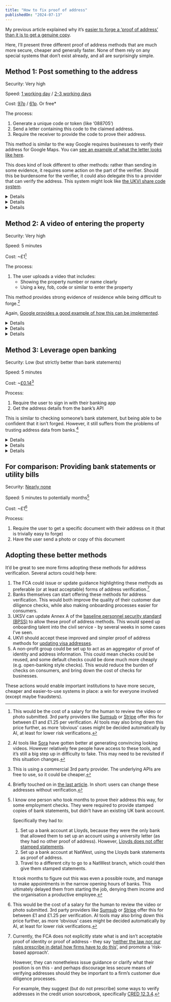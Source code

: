 ```yaml
---
title: "How to fix proof of address"
publishedOn: "2024-07-13"
---
```



My previous article explained why it’s [easier to forge a ‘proof of address’ than it is to get a genuine copy](../poa-nonsense/).

Here, I’ll present three different proof of address methods that are much more secure, cheaper and generally faster. None of them rely on any special systems that don’t exist already, and all are surprisingly simple.

## Method 1: Post something to the address

Security: Very high

Speed: [1 working day](https://www.royalmail.com/sending/uk/1st-class) / [2-3 working days](https://www.royalmail.com/sending/uk/2nd-class)

Cost: [97p](https://www.notifications.service.gov.uk/pricing/letters) / [61p](https://www.notifications.service.gov.uk/pricing/letters). Or free\*

The process:
1. Generate a unique code or token (like ‘088705’)
2. Send a letter containing this code to the claimed address.
3. Require the receiver to provide the code to prove their address.

This method is similar to the way Google requires businesses to verify their address for Google Maps. You can [see an example of what the letter looks like here](https://localsearchforum.com/threads/gmb-verification-postcard-update-what-does-2021-postcard-look-like.57677/).

This does kind of look different to other methods: rather than sending in some evidence, it requires some action on the part of the verifier. Should this be burdensome for the verifier, it could also delegate this to a provider that can verify the address. This system might look like [the UKVI share code system](https://www.gov.uk/view-prove-immigration-status).

<Details title="*What’s the free version?">
Many services where you need to perform address verification also need to send you something already. For example, opening a bank account involves them sending you a debit card.

These two functions can be combined into a single letter or process. For example, activating your debit card could be considered proof of address given it was posted to you.

I believe, but I’m not certain, this is effectively what [DVLA does when you update your driving licence address with them](https://www.gov.uk/change-address-driving-licence), i.e. you’ll only get the updated licence if you can access the post at the new address.
</Details>

<Details title="What vulnerabilities exist here?">
The main concern most people have is false positives, where a fraudster is able to verify a false proof of address:

| | Accepted | Rejected |
|---|---|---|
| Genuine | ✅ True positive<br/>A genuine proof of address is accepted. | 😒 False negative<br/>A genuine proof of address isn’t accepted. Annoying, but manageable if there are other usable methods. |
| Fake | 🚨 False positive<br/>A fake is accepted. This is usually more serious, as presumably the proof of address verification aims to protect some service, and this means that protection is breached. | ✅ True negative<br/>A fake is rejected. |

I will focus less on false negatives given their lower impact (at least per decision). Although we do want to minimise these too - it’s good for:
* businesses: less friction during onboarding = more customers
* consumers: less frustration and better access to services

Providing more methods for verification, like the ones listed in this article:
* may slightly increase the false positives (given there is slightly more surface area for fraudsters to attack)
* will reduce the number of false negatives (given more simple methods make it easier for genuine customers to verify address)

Replacing existing verification methods will:
* significantly reduce false positives (given these methods are much more secure)
* likely reduce false negatives (given more simple methods make it easier for genuine customers to verify address)

Fraudsters aiming for a false positive outcome could:
* bribe or infiltrate the letter printers or postal service, to access verification letters
* physically steal letters from unprotected letterboxes
* set up false [redirection services](https://www.royalmail.com/personal/receiving-mail/redirection) to get access to others’ post

These are all real weaknesses of this method. However, all these actions are:
* far more difficult than opening up a PDF editor, which is the current benchmark to beat
* also break current proof of address methods, because stealing or redirecting a posted utility bill or bank statement is equivalently difficult

Temporary access to a property like renting an Airbnb is another vulnerability. Like other vulnerabilities, this still requires much more effort than current methods to create a fake proof of address. This could also be mitigated by requiring periodic random re-verification that would make this much harder (but only where doing so really is proportionate to the risk).
</Details>

<Details title="When might this be unsuitable?">
This should not be the only method available for proof of address.

Some people may need reasonable accommodations for disabilities. For example, they may require letters in large print, braille or with audio attachments.

Additionally, some situations can make receiving post difficult. For example, victims of domestic abuse may want to open a bank account discreetly (so they can gain some independence to leave their abusive partner). Post may be screened by an abusive partner, preventing someone from doing so if this was the only method available.
</Details>

## Method 2: A video of entering the property

Security: Very high

Speed: 5 minutes

Cost: ~£1[^1]

The process:
1. The user uploads a video that includes:
    * Showing the property number or name clearly
    * Using a key, fob, code or similar to enter the property

This method provides strong evidence of residence while being difficult to forge.[^2]

Again, [Google provides a good example of how this can be implemented](https://support.google.com/business/answer/14271705).

<Details title="What vulnerabilities exist here?">
Again, the main concern here is people being able to verify a false proof of address. Denying someone the ability to verify an address is easily mitigated by offering alternative proof of address methods.

Fraudsters trying to verify a false address could:
* bribe verification services, e.g. by uploading a video that promises the reviewer cash for approving it
* get keyed access to addresses, e.g. by stealing keys from estate agents or renting Airbnbs

Again, these actions are far more difficult than opening up a PDF editor, which is the current benchmark to beat. A bribery scheme would likely be difficult given identity verification services (at least in financial services) usually keep records for a long time, and are often subject to random auditing. Getting keyed access to properties massively increases the costs of any illegal scheme, making the return on criminal activity much lower.
</Details>

<Details title="How can this be made more secure?">
A unique code or token (like ‘088705’) can be generated, and be required to be spoken aloud, or shown in the video. A deadline for uploading the video could be set (e.g. 5 minutes) from issuing the code. This would make it hard to reuse videos, tamper with the footage or generate it with AI tools. This technique is already commonly used for digital identity verification.

Geolocation and camera metadata could also be used to further evaluate the authenticity of the video.

Both of these security improvements would need to be balanced against usability and privacy concerns.
</Details>

<Details title="When might this be unsuitable?">
This should not be the only method available for proof of address.

Some people may need reasonable accommodations for disabilities. For example, they may need a carer to perform the necessary verification, or to verify using a different method.

Less tech-literate people, or people living in complex multi-unit buildings (e.g. student halls) may find this method more challenging. They should be provided alternative methods.
</Details>

## Method 3: Leverage open banking

Security: Low (but strictly better than bank statements)

Speed: 5 minutes

Cost: ~[£0.14](https://www.finapi.io/en/prices/)[^3]

Process:
1. Require the user to sign in with their banking app
2. Get the address details from the bank’s API

This is similar to checking someone’s bank statement, but being able to be confident that it isn’t forged. However, it still suffers from the problems of trusting address data from banks.[^4]

<Details title="How does this work?">
Open Banking is where banks and other financial institutions offer APIs so third parties can access banking information. Large UK and EU banks are [forced to provide open banking APIs under the EU’s second Payment Services Directive (PSD2)](https://ec.europa.eu/commission/presscorner/detail/en/qanda_23_3544), with [some prodding from the CMA](https://www.gov.uk/cma-cases/review-of-banking-for-small-and-medium-sized-businesses-smes-in-the-uk).

This is similar to how some websites will allow you to ‘[Sign in with Google](https://support.google.com/accounts/answer/12849458)’ - and once you’ve signed in, they can see things like your name and email. You can also optionally give them access to say your calendar or emails.

The same applies here: you could ‘Sign in with [your bank]’, and then this connection could be used to verify your address. You similarly choose what is shared - for address verification you’d only share your name and address (and not, for example, your transactions).

In the UK, this is overseen by [Open Banking Limited](https://www.openbanking.org.uk/) who developed UK standards for open banking. This in turn is overseen by the UK financial regulators, including the [FCA](https://www.fca.org.uk/publications/calls-input/jroc-invites-feedback-future-entity-uk-open-banking) and [PSR](https://www.psr.org.uk/our-work/joint-regulatory-oversight-committee/).

For the more technically inclined, you can [take a look at the relevant API specification](https://openbankinguk.github.io/read-write-api-site3/v4.0/resources-and-data-models/aisp/Accounts.html#get-accountsaccountid). Specifically, the field you’re looking for is `OBReadAccount6/Data/Account/StatementFrequencyAndFormat/DeliveryAddress`.
</Details>

<Details title="What vulnerabilities exist here?">
The main problem is that addresses that banks hold can’t really be trusted.[^4] Implemented correctly, it does at least confirm a bank really does hold this address for an account the person controls.
</Details>

<Details title="When might this be unsuitable?">
This should not be the only method available for proof of address.

Some users may not have a bank account or have set up online banking. There is also likely overlap here with people who are less tech-literate, who may also struggle here. Approximately [6% of homes in the UK don’t have internet](https://www.ofcom.org.uk/media-use-and-attitudes/online-habits/digital-divide-narrowed-but-around-1.5m-homes-offline), [2% of people don’t have a current account](https://www.fca.org.uk/publication/financial-lives/financial-lives-survey-2022-key-findings.pdf#page=47), and [31% of over 65s feel “uncomfortable” with the idea of banking online](https://www.ageuk.org.uk/globalassets/age-uk/documents/reports-and-publications/reports-and-briefings/money-matters/the-impact-of-the-rise-of-online-banking-on-older-people-may-2023.pdf#page=5).

Finally, some users’ banks may not support open banking. This is incredibly rare - by law all large banks must support it (and [they do](https://www.gov.uk/government/news/millions-of-customers-benefit-as-open-banking-reaches-milestone)), and there’s a long [list of other financial firms that support open banking](https://www.openbanking.org.uk/regulated-providers/).
</Details>

## For comparison: Providing bank statements or utility bills

Security: [Nearly none](../poa-nonsense/)

Speed: 5 minutes to potentially months[^5]

Cost: ~£1[^1]

Process:
1. Require the user to get a specific document with their address on it (that is trivially easy to forge)
2. Have the user send a photo or copy of this document

## Adopting these better methods

It’d be great to see more firms adopting these methods for address verification. Several actors could help here:
1. The FCA could issue or update guidance highlighting these methods as preferable (or at least acceptable) forms of address verification.[^6]
2. Banks themselves can start offering these methods for address verification. This would both improve the quality of their customer due diligence checks, while also making onboarding processes easier for consumers.
3. UKSV can update Annex A of the [baseline personnel security standard (BPSS)](https://www.gov.uk/government/publications/government-baseline-personnel-security-standard) to allow these proof of address methods. This would speed up onboarding talent into the civil service - by several weeks in some cases I’ve seen.
4. UKVI should accept these improved and simpler proof of address methods for [updating visa addresses](https://visa-address-update.service.gov.uk/).
5. A non-profit group could be set up to act as an aggregator of proof of identity and address information. This could mean checks could be reused, and some default checks could be done much more cheaply (e.g. open-banking style checks). This would reduce the burden of checks on consumers, and bring down the cost of checks for businesses.

These actions would enable important institutions to have more secure, cheaper and easier-to-use systems in place: a win for everyone involved (except maybe fraudsters).

[^1]:
    This would be the cost of a salary for the human to review the video or photo submitted. 3rd party providers like [Sumsub](https://sumsub.com/pricing/) or [Stripe](https://stripe.com/gb/identity) offer this for between £1 and £1.25 per verification.
    AI tools may also bring down this price further, as more ‘obvious’ cases might be decided automatically by AI, at least for lower risk verifications.

[^2]:
    AI tools like [Sora](https://openai.com/index/sora/) have gotten better at generating convincing looking videos. However relatively few people have access to these tools, and it’s still a big step up in difficulty to fake. This may need to be revisited if this situation changes.

[^3]:
    This is using a commercial 3rd party provider. The underlying APIs are free to use, so it could be cheaper.

[^4]:
    Briefly touched on in [the last article](../poa-nonsense/). In short: users can change these addresses without verification.

[^5]:
    I know one person who took months to prove their address this way, for some employment checks. They were required to provide stamped copies of bank statements, but didn’t have an existing UK bank account.

    Specifically they had to:
    1. Set up a bank account at Lloyds, because they were the only bank that allowed them to set up an account using a university letter (as they had no other proof of address). However, [Lloyds does not offer stamped statements](https://www.expatforum.com/threads/lloyds-bank-not-stamping-bank-statements.930298/).
    2. Set up a bank account at NatWest, using the Lloyds bank statements as proof of address.
    3. Travel to a different city to go to a NatWest branch, which could then give them stamped statements.

    It took months to figure out this was even a possible route, and manage to make appointments in the narrow opening hours of banks. This ultimately delayed them from starting the job, denying them income and the organisation a productive employee.

[^6]:
    Currently, the FCA does not explicitly state what is and isn’t acceptable proof of identity or proof of address - they say ‘[neither the law nor our rules prescribe in detail how firms have to do this](https://www.fca.org.uk/firms/financial-crime/money-laundering-terrorist-financing)’, and promote a ‘risk-based approach’.
    
    However, they can nonetheless issue guidance or clarify what their position is on this - and perhaps discourage less secure means of verifying addresses should they be important to a firm’s customer due diligence processes.
    
    For example, they suggest (but do not prescribe) some ways to verify addresses in the credit union sourcebook, specifically [CRED 12.3.4](https://www.handbook.fca.org.uk/handbook/CRED/12/3.html?date=2005-04-02).
